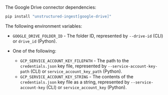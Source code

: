 The Google Drive connector dependencies:

  ```bash CLI, Python
  pip install "unstructured-ingest[google-drive]"
  ```


<AdditionalIngestDependencies />

The following environment variables:

- `GOOGLE_DRIVE_FOLDER_ID` - The folder ID, represented by `--drive-id` (CLI) or `drive_id` (Python).
- One of the following:

  - `GCP_SERVICE_ACCOUNT_KEY_FILEPATH` - The path to the `credentials.json` key file, represented by `--service-account-key-path` (CLI) or `service_account_key_path` (Python).
  - `GCP_SERVICE_ACCOUNT_KEY_STRING` - The contents of the `credentials.json` key file as a string, represented by `--service-account-key` (CLI) or `service_account_key` (Python).
